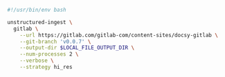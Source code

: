 ```bash Shell
#!/usr/bin/env bash

unstructured-ingest \
  gitlab \
    --url https://gitlab.com/gitlab-com/content-sites/docsy-gitlab \
    --git-branch 'v0.0.7' \
    --output-dir $LOCAL_FILE_OUTPUT_DIR \
    --num-processes 2 \
    --verbose \
    --strategy hi_res
```
